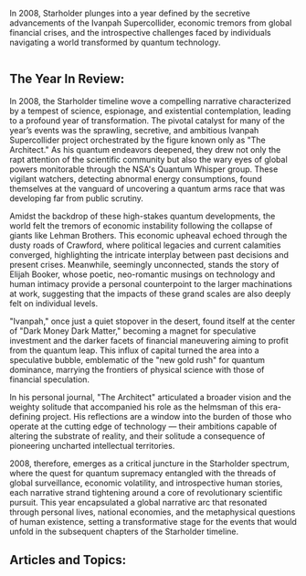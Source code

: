 In 2008, Starholder plunges into a year defined by the secretive advancements of the Ivanpah Supercollider, economic tremors from global financial crises, and the introspective challenges faced by individuals navigating a world transformed by quantum technology.

<img src="https://www.blockstar.com/wp-content/uploads/2024/06/2008_darkmoney.png" alt="" />

## The Year In Review:
In 2008, the Starholder timeline wove a compelling narrative characterized by a tempest of science, espionage, and existential contemplation, leading to a profound year of transformation. The pivotal catalyst for many of the year’s events was the sprawling, secretive, and ambitious Ivanpah Supercollider project orchestrated by the figure known only as "The Architect." As his quantum endeavors deepened, they drew not only the rapt attention of the scientific community but also the wary eyes of global powers monitorable through the NSA's Quantum Whisper group. These vigilant watchers, detecting abnormal energy consumptions, found themselves at the vanguard of uncovering a quantum arms race that was developing far from public scrutiny.

Amidst the backdrop of these high-stakes quantum developments, the world felt the tremors of economic instability following the collapse of giants like Lehman Brothers. This economic upheaval echoed through the dusty roads of Crawford, where political legacies and current calamities converged, highlighting the intricate interplay between past decisions and present crises. Meanwhile, seemingly unconnected, stands the story of Elijah Booker, whose poetic, neo-romantic musings on technology and human intimacy provide a personal counterpoint to the larger machinations at work, suggesting that the impacts of these grand scales are also deeply felt on individual levels.

"Ivanpah," once just a quiet stopover in the desert, found itself at the center of "Dark Money Dark Matter," becoming a magnet for speculative investment and the darker facets of financial maneuvering aiming to profit from the quantum leap. This influx of capital turned the area into a speculative bubble, emblematic of the "new gold rush" for quantum dominance, marrying the frontiers of physical science with those of financial speculation.

In his personal journal, "The Architect" articulated a broader vision and the weighty solitude that accompanied his role as the helmsman of this era-defining project. His reflections are a window into the burden of those who operate at the cutting edge of technology — their ambitions capable of altering the substrate of reality, and their solitude a consequence of pioneering uncharted intellectual territories.

2008, therefore, emerges as a critical juncture in the Starholder spectrum, where the quest for quantum supremacy entangled with the threads of global surveillance, economic volatility, and introspective human stories, each narrative strand tightening around a core of revolutionary scientific pursuit. This year encapsulated a global narrative arc that resonated through personal lives, national economies, and the metaphysical questions of human existence, setting a transformative stage for the events that would unfold in the subsequent chapters of the Starholder timeline.

## Articles and Topics:

